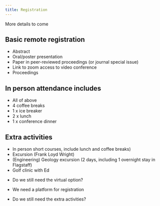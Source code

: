 ```yaml
---
title: Registration
---
```


::: {.callout-note}
More details to come
:::

## Basic remote registration

* Abstract
* Oral/poster presentation  
* Paper in peer-reviewed proceedings (or journal special issue)
* Link to zoom access to video conference 
* Proceedings

## In person attendance includes 

* All of above
* 4 coffee breaks 
* 1 x ice breaker
* 2 x lunch
* 1 x conference dinner

## Extra activities

* In person short courses, include lunch and coffee breaks)
* Excursion (Frank Loyd Wright)
* (Engineering) Geology excursion (2 days, including 1 overnight stay in Flagstaff) 
* Golf clinic with Ed 

::: {.content-visible when-profile="local"}

::: {.callout-note}
* Do we still need the virtual option?

* We need a platform for registration

* Do we still need the extra activities?


:::
:::

